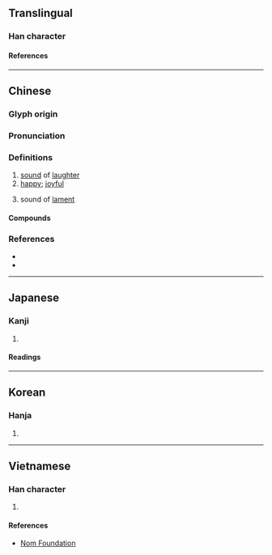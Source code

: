 {{character info/new}}
==Translingual==

===Han character===
{{Han char|rn=30|rad=口|as=05|sn=8|four=63060|canj=RIR|ids=⿰口台}}

====References====
{{Han ref|kx=0185.050|dkj=03492|dj=0404.050|hdz=10610.070|uh=548D}}

----

==Chinese==
{{zh-forms}}

===Glyph origin===
{{Han etym}}
{{Han compound|口|台|ls=psc|c1=s|c2=p|t1=mouth; speech}}

===Pronunciation===
{{zh-pron
|m=hāi
|c=hoi1,haai1
|mc=y
|oc=y
|ma=
|cat=n,a
}}

===Definitions===
{{zh-hanzi}}

# [[sound]] of [[laughter]]
# [[happy]]; [[joyful]]
# {{zh-alt-lb|嗨|咳}} sound of [[lament]]

====Compounds====
{{zh-der|咍咍|咍樂|咍臺}}

===References===
* {{R:twedu|B00308}}
* {{R:yue:Hanzi}}

----

==Japanese==

===Kanji===
{{ja-kanji|grade=|rs=口05}}

# {{defn|lang=ja|sort=口05}}

====Readings====
{{ja-readings
|kanyoon=たい
|kanon=かい
|kun=わら-う<わら-ふ, よろこ-ぶ
}}

----

==Korean==

===Hanja===
{{ko-hanja|hangeul=해|rv=hae|mr=hae}}

# {{defn|lang=ko|sort=口05}}

----

==Vietnamese==

===Han character===
{{vi-hantu|rs=口05|[[hay]], [[thay]]}}

# {{defn|lang=vi|sort=口05}}

====References====
* [http://nomfoundation.org/common/nom_details.php?codepoint=548D Nom Foundation]
